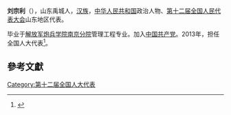 '''刘宗利'''（{{bd|1966年||}}），山东禹城人，[[汉族|汉族]]，[[中华人民共和国|中华人民共和国]]政治人物、[[第十二届全国人民代表大会|第十二届全国人民代表大会]]山东地区代表。

毕业于[[解放军炮兵学院南京分院|解放军炮兵学院南京分院]]管理工程专业。加入[[中国共产党|中国共产党]]。2013年，担任全国人大代表<ref>{{cite news|title=全国人大代表信息-刘宗利|url=http://210.82.31.1:8084/delegate/viewDelegate.action?dbid=121228|accessdate=2013-04-05|newspaper=全国人大网|archive-url=https://web.archive.org/web/20180929104029/http://www.npc.gov.cn/delegate/viewDelegate.action?dbid=121228|archive-date=2018-09-29|dead-url=yes}}</ref>。

==參考文獻==
{{reflist}}
{{中国政治人物小作品}}

[[Category:第十二届全国人大代表|Category:第十二届全国人大代表]]